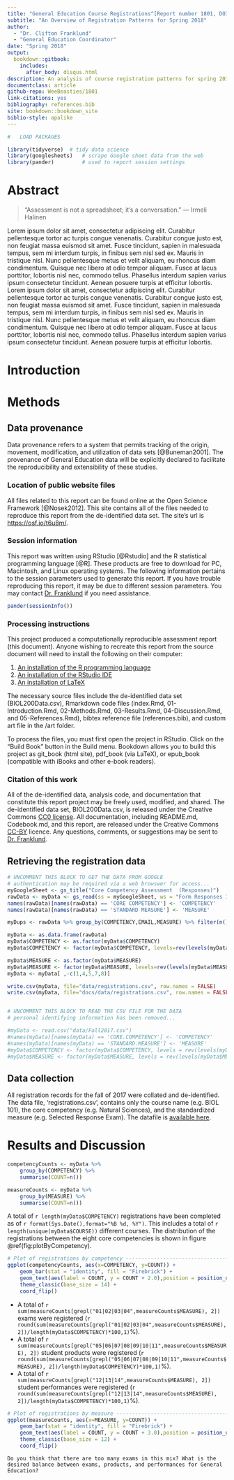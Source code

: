 ```yaml
--- 
title: "General Education Course Registrations^[Report number 1801, DOI [10.17605/OSF.IO/MRJBD](https://doi.org/10.17605/OSF.IO/MRJBD)]"
subtitle: "An Overview of Registration Patterns for Spring 2018"
author: 
  - "Dr. Clifton Franklund"
  - "General Education Coordinator"
date: "Spring 2018"
output: 
  bookdown::gitbook:
    includes:
      after_body: disqus.html
description: An analysis of course registration patterns for spring 2018. This report may be used to evaluate the overall participation of units in assessment and the distribution of assessment methods.
documentclass: article
github-repo: WeeBeasties/1801
link-citations: yes
bibliography: references.bib
site: bookdown::bookdown_site
biblio-style: apalike
---
```

\addtolength{\headheight}{0.7cm}
\thispagestyle{fancyplain}
\lhead{\includegraphics[height=0.5cm]{art/logo.png}}
\rhead{}
\renewcommand{\headrulewidth}{0pt}

```R

#	LOAD PACKAGES

library(tidyverse)	# tidy data science
library(googlesheets)   # scrape Google sheet data from the web
library(pander)         # used to report session settings
```


# Abstract {#abstract -}
> "Assessment is not a spreadsheet; it's a conversation."
> --- Irmeli Halinen

Lorem ipsum dolor sit amet, consectetur adipiscing elit. Curabitur pellentesque tortor ac turpis congue venenatis. Curabitur congue justo est, non feugiat massa euismod sit amet. Fusce tincidunt, sapien in malesuada tempus, sem mi interdum turpis, in finibus sem nisl sed ex. Mauris in tristique nisl. Nunc pellentesque metus et velit aliquam, eu rhoncus diam condimentum. Quisque nec libero at odio tempor aliquam. Fusce at lacus porttitor, lobortis nisl nec, commodo tellus. Phasellus interdum sapien varius ipsum consectetur tincidunt. Aenean posuere turpis at efficitur lobortis. Lorem ipsum dolor sit amet, consectetur adipiscing elit. Curabitur pellentesque tortor ac turpis congue venenatis. Curabitur congue justo est, non feugiat massa euismod sit amet. Fusce tincidunt, sapien in malesuada tempus, sem mi interdum turpis, in finibus sem nisl sed ex. Mauris in tristique nisl. Nunc pellentesque metus et velit aliquam, eu rhoncus diam condimentum. Quisque nec libero at odio tempor aliquam. Fusce at lacus porttitor, lobortis nisl nec, commodo tellus. Phasellus interdum sapien varius ipsum consectetur tincidunt. Aenean posuere turpis at efficitur lobortis. 

# Introduction {#introduction -}


# Methods {#methods -}

## Data provenance {-}
Data provenance refers to a system that permits tracking of the origin, movement, modification, and utilization of data sets [@Buneman2001]. The provenance of General Education data will be explicitly declared to facilitate the reproducibility and extensibility of these studies.

### Location of public website files {-}
All files related to this report can be found online at the Open Science Framework [@Nosek2012]. This site contains all of the files needed to reproduce this report from the de-identified data set. The site's url is [https://osf.io/t6u8m/](https://osf.io/t6u8m/).

### Session information {-}
This report was written using RStudio [@Rstudio] and the R statistical programming language [@R]. These products are free to download for PC, Macintosh, and Linux operating systems. The following information pertains to the session parameters used to generate this report. If you have trouble reproducing this report, it may be due to different session parameters. You may contact [Dr. Franklund](mailto:CliftonFranklund@ferris.edu) if you need assistance.

```R
pander(sessionInfo())
```

### Processing instructions {-}
This project produced a computationally reproducible assessment report (this document). Anyone wishing to recreate this report from the source document will need to install the following on their computer:

1. [An installation of the R programming language](https://www.r-project.org)
2. [An installation of the RStudio IDE](https://www.rstudio.com/products/rstudio/download3/)
3. [An installation of LaTeX](https://www.latex-project.org/get/)

The necessary source files include the de-identified data set (BIOL200Data.csv), Rmarkdown code files (index.Rmd, 01-Introduction.Rmd, 02-Methods.Rmd, 03-Results.Rmd, 04-Discussion.Rmd, and 05-References.Rmd), bibtex reference file (references.bib), and custom art file in the /art folder.

To process the files, you must first open the project in RStudio. Click on the "Build Book" button in the Build menu. Bookdown allows you to build this project as git_book (html site), pdf_book (via LaTeX), or epub_book (compatible with iBooks and other e-book readers).

### Citation of this work {-}
All of the de-identified data, analysis code, and documentation that constitute this report project may be freely used, modified, and shared. The de-identified data set, BIOL200Data.csv, is released under the Creative Commons [CC0 license](https://creativecommons.org/publicdomain/zero/1.0/). All documentation, including README.md, Codebook.md, and this report, are released under the Creative Commons [CC-BY](https://creativecommons.org/licenses/by/4.0/) licence. Any questions, comments, or suggestions may be sent to [Dr. Franklund](mailto:CliftonFranklund@ferris.edu).

## Retrieving the registration data {#googlesheets -}  
```R
# UNCOMMENT THIS BLOCK TO GET THE DATA FROM GOOGLE
# authentication may be required via a web browswer for access...
myGoogleSheet <- gs_title("Core Competency Assessment  (Responses)")
rawData <- myData <- gs_read(ss = myGoogleSheet, ws = "Form Responses 1")
names(rawData)[names(rawData) == 'CORE COMPETENCY'] <- 'COMPETENCY'
names(rawData)[names(rawData) == 'STANDARD MEASURE'] <- 'MEASURE'

myDups <- rawData %>% group_by(COMPETENCY,EMAIL,MEASURE) %>% filter(n()>1) %>% arrange(EMAIL,MEASURE,COMPETENCY,COURSE)

myData <- as.data.frame(rawData)
myData$COMPETENCY <- as.factor(myData$COMPETENCY)
myData$COMPETENCY <- factor(myData$COMPETENCY, levels=rev(levels(myData$COMPETENCY)))

myData$MEASURE <- as.factor(myData$MEASURE)
myData$MEASURE <- factor(myData$MEASURE, levels=rev(levels(myData$MEASURE)))
myData <- myData[ ,-c(1,4,5,7,8)]

write.csv(myData, file="data/registrations.csv", row.names = FALSE)
write.csv(myData, file="docs/data/registrations.csv", row.names = FALSE)


# UNCOMMENT THIS BLOCK TO READ THE CSV FILE FOR THE DATA
# personal identifying information has been removed...

#myData <- read.csv("data/Fall2017.csv")
#names(myData)[names(myData) == 'CORE.COMPETENCY'] <- 'COMPETENCY'
#names(myData)[names(myData) == 'STANDARD.MEASURE'] <- 'MEASURE'
#myData$COMPETENCY <- factor(myData$COMPETENCY, levels = rev(levels(myData$COMPETENCY))) 
#myData$MEASURE <- factor(myData$MEASURE, levels = rev(levels(myData$MEASURE)))

```

## Data collection {#data -}
All registration records for the fall of 2017 were collated and de-identified. The data file, 'registrations.csv', contains only the course name (e.g. BIOL 101), the core competency (e.g. Natural Sciences), and the standardized measure (e.g. Selected Response Exam). The datafile is [available here](data/registrations.csv).

# Results and Discussion {#results -}  
```R
competencyCounts <- myData %>%
	group_by(COMPETENCY) %>%
	summarise(COUNT=n())

measureCounts <- myData %>%
	group_by(MEASURE) %>%
	summarise(COUNT=n())
```
 
A total of `r length(myData$COMPETENCY)` registrations have been completed as of `r format(Sys.Date(),format="%B %d, %Y")`. This includes a total of `r length(unique(myData$COURSE))` different courses. The distribution of the registrations between the eight core competencies is shown in figure \@ref(fig:plotByCompetency).

```r
# Plot of registrations by competency -------------------------------------
ggplot(competencyCounts, aes(x=COMPETENCY, y=COUNT)) +
	geom_bar(stat = "identity", fill = "Firebrick") +
	geom_text(aes(label = COUNT, y = COUNT + 2.0),position = position_dodge(0), vjust = 0.5) +
	theme_classic(base_size = 14) +
	coord_flip()
```

- A total of `r sum(measureCounts[grepl("01|02|03|04",measureCounts$MEASURE), 2])` exams were registered (`r round(sum(measureCounts[grepl("01|02|03|04",measureCounts$MEASURE), 2])/length(myData$COMPETENCY)*100,1)`%).  
- A total of `r sum(measureCounts[grepl("05|06|07|08|09|10|11",measureCounts$MEASURE), 2])` student products were registered (`r round(sum(measureCounts[grepl("05|06|07|08|09|10|11",measureCounts$MEASURE), 2])/length(myData$COMPETENCY)*100,1)`%).  
- A total of `r sum(measureCounts[grepl("12|13|14",measureCounts$MEASURE), 2])` student performances were registered (`r round(sum(measureCounts[grepl("12|13|14",measureCounts$MEASURE), 2])/length(myData$COMPETENCY)*100,1)`%).  

```r
# Plot of registrations by measure ----------------------------------------
ggplot(measureCounts, aes(x=MEASURE, y=COUNT)) +
	geom_bar(stat = "identity", fill = "Firebrick") +
	geom_text(aes(label = COUNT, y = COUNT + 3.0),position = position_dodge(0), vjust = 0.5) +
	theme_classic(base_size = 12) +
	coord_flip()
```

```block
Do you think that there are too many exams in this mix? What is the desired balance between exams, products, and performances for General Education?
```




